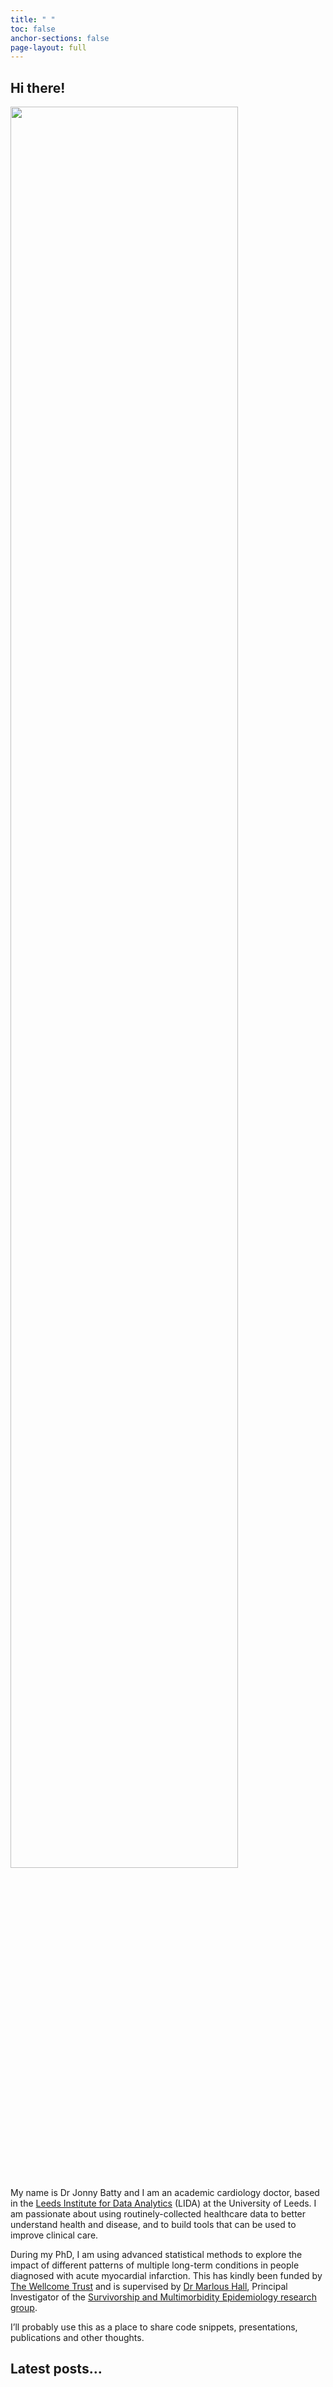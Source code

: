 ```yaml
---
title: " "
toc: false
anchor-sections: false
page-layout: full
---
```


## Hi there!
::: {.grid}

::: {.g-col-12 .g-col-md-4}

::: profile-img
![](/graphics/profile.png){width=85% fig-align="center"}
:::

:::

::: {.g-col-12 .g-col-md-8}
My name is Dr Jonny Batty and I am an academic cardiology doctor, based in the [Leeds Institute for Data Analytics](https://lida.leeds.ac.uk/) (LIDA) at the University of Leeds. I am passionate about using routinely-collected healthcare data to better understand health and disease, and to build tools that can be used to improve clinical care.

During my PhD, I am using advanced statistical methods to explore the impact of different patterns of multiple long-term conditions in people diagnosed with acute myocardial infarction. This has kindly been funded by [The Wellcome Trust](https://www.4wardnorth.org.uk/) and is supervised by [Dr Marlous Hall](https://medicinehealth.leeds.ac.uk/medicine/staff/390/dr-marlous-hall), Principal Investigator of the [Survivorship and Multimorbidity Epidemiology research group](https://lida.leeds.ac.uk/research-projects/survivorship-and-multimorbidity-epidemiology/).

I'll probably use this as a place to share code snippets, presentations, publications and other thoughts.

:::
:::

## Latest posts...








